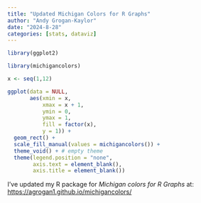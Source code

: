 ```yaml
---
title: "Updated Michigan Colors for R Graphs"
author: "Andy Grogan-Kaylor"
date: "2024-8-28"
categories: [stats, dataviz]
---
```


```r

library(ggplot2)

library(michigancolors)

x <- seq(1,12)

ggplot(data = NULL,
       aes(xmin = x,
           xmax = x + 1,
           ymin = 0,
           ymax = 1,
           fill = factor(x),
           y = 1)) +
  geom_rect() +
  scale_fill_manual(values = michigancolors()) +
  theme_void() + # empty theme
  theme(legend.position = "none",
        axis.text = element_blank(),
        axis.title = element_blank())

```

I've updated my R package for *Michigan colors for R Graphs* at:  [https://agrogan1.github.io/michigancolors/](https://agrogan1.github.io/michigancolors/)






